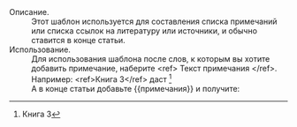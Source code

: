 ;Описание.
:Этот шаблон используется для составления списка примечаний или списка ссылок на литературу или источники, и обычно ставится в конце статьи. 
;Использование.
:Для использования шаблона после слов, к которым вы хотите добавить примечание, наберите <nowiki><ref> Текст примечания </ref></nowiki>. Например: <nowiki><ref>Книга 3</ref></nowiki> даст <ref>Книга 3</ref>
:А в конце статьи добавьте <nowiki> {{примечания}}</nowiki> и получите:
{{примечания}}

<includeonly>[[Категория:Основные шаблоны|{{PAGENAME}}]]</includeonly><noinclude>[[Категория:Документация шаблонов|{{PAGENAME}}]]</noinclude>